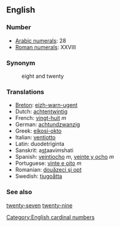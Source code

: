== English ==

=== Number ===

*[[w:Arabic Numerals|Arabic numerals]]: 28
*[[w:Roman numerals|Roman numerals]]: XXVIII

=== Synonym ===
:eight and twenty

=== Translations ===

*[[Breton]]: [[eizh-warn-ugent]]
*Dutch: [[achtentwintig]]
*French: [[vingt-huit]] ''m''
*German: [[achtundzwanzig]]
*Greek: [[eikosi-okto]]
*Italian: [[ventiotto]]
*Latin: duodetriginta
*Sanskrit: a<u>st</u>aavi''m''shati
*Spanish: [[veintiocho]] ''m'', [[veinte y ocho]] ''m''
*Portuguese: [[vinte e oito]] ''m''
*Romanian: [[douăzeci şi opt]]
*Swedish: [[tjugoåtta]]

=== See also ===

[[twenty-seven]] [[twenty-nine]]

[[Category:English cardinal numbers]]